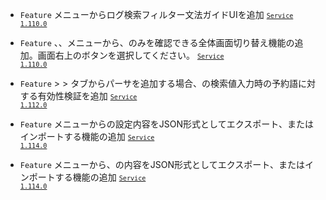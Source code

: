 - <code class="Feature">Feature</code> <Cmdname sid="side_logSearch" className="uitext" />メニューからログ検索フィルター文法ガイドUIを追加 <code class='changelog-service'><a href="../release-notes/service/service-1_110_x"><code class='changelog-service'>Service 1.110.0​</code></a></code>

- <code class="Feature">Feature</code> <Cmdname sid="side_logSearch" className="uitext" />、<Cmdname sid="side_logExplorer" className="uitext" />、<Cmdname sid="side_logTail" className="uitext" />メニューから<Cmdname sid="TTL06444" className="uitext" />、<Cmdname sid="side_log" className="uitext" />のみを確認できる全体画面切り替え機能の追加。画面右上の<LinkImage img='ic-fullscreen.svg' desc="全画面アイコン" />ボタンを選択してください。 <code class='changelog-service'><a href="../release-notes/service/service-1_110_x"><code class='changelog-service'>Service 1.110.0​</code></a></code>

- <code class="Feature">Feature</code> <Cmdname sid="side_log" className="uitext" /> &gt; <Cmdname sid="side_logSetting" className="uitext" /> &gt; <Cmdname sid="log_parser_setting_primary" className="uitext" />タブからパーサを追加する場合、<Cmdname sid="ITM06439" className="uitext" />の検索値入力時の予約語に対する有効性検証を追加 <code class='changelog-service'><a href="../release-notes/service/service-1_112_x"><code class='changelog-service'>Service 1.112.0​</code></a></code>

- <code class="Feature">Feature</code> <Cmdname sid="side_logSetting" className="uitext" />メニューから<Cmdname sid="TTL06266" className="uitext" />の設定内容をJSON形式としてエクスポート、またはインポートする機能の追加 <code class='changelog-service'><a href="../release-notes/service/service-1_114_x"><code class='changelog-service'>Service 1.114.0​</code></a></code>

- <code class="Feature">Feature</code> <Cmdname sid="side_logSetting" className="uitext" />メニューから<Cmdname sid="log_parser_setting_primary" className="uitext" />、<Cmdname sid="log_parser_setting_secondary" className="uitext" />の内容をJSON形式としてエクスポート、またはインポートする機能の追加 <code class='changelog-service'><a href="../release-notes/service/service-1_114_x"><code class='changelog-service'>Service 1.114.0​</code></a></code>
